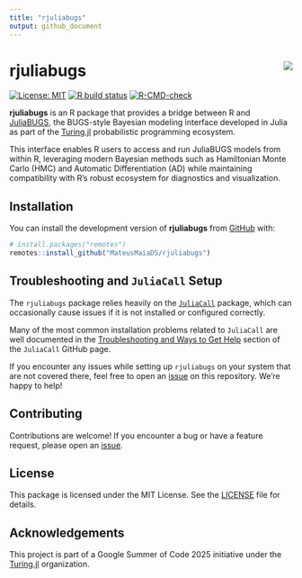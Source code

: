 ```yaml
---
title: "rjuliabugs"
output: github_document
---
```


# rjuliabugs <img src="man/figures/logo.png" align="right" />

<!-- badges: start -->
[![License: MIT](https://img.shields.io/badge/license-MIT-blue.svg)](https://opensource.org/licenses/MIT)
[![R build status](https://github.com/MateusMaiaDS/rjuliabugs/actions/workflows/R-CMD-check.yaml/badge.svg)](https://github.com/MateusMaiaDS/rjuliabugs/actions)
[![R-CMD-check](https://github.com/MateusMaiaDS/rjuliabugs/actions/workflows/R-CMD-check.yaml/badge.svg)](https://github.com/MateusMaiaDS/rjuliabugs/actions/workflows/R-CMD-check.yaml)
<!-- badges: end -->


**rjuliabugs** is an R package that provides a bridge between R and [JuliaBUGS](https://turing.ml/dev/), the BUGS-style Bayesian modeling interface developed in Julia as part of the [Turing.jl](https://turing.ml/dev/) probabilistic programming ecosystem.

This interface enables R users to access and run JuliaBUGS models from within R, leveraging modern Bayesian methods such as Hamiltonian Monte Carlo (HMC) and Automatic Differentiation (AD) while maintaining compatibility with R’s robust ecosystem for diagnostics and visualization.

## Installation

You can install the development version of **rjuliabugs** from [GitHub](https://github.com/MateusMaiaDS/rjuliabugs) with:

```r
# install.packages("remotes")
remotes::install_github("MateusMaiaDS/rjuliabugs")
```

## Troubleshooting and `JuliaCall` Setup

The `rjuliabugs` package relies heavily on the [`JuliaCall`](https://github.com/JuliaInterop/JuliaCall) package, which can occasionally cause issues if it is not installed or configured correctly.

Many of the most common installation problems related to `JuliaCall` are well documented in the [Troubleshooting and Ways to Get 
Help](https://github.com/JuliaInterop/JuliaCall#troubleshooting-and-ways-to-get-help) section of the `JuliaCall` GitHub page.

If you encounter any issues while setting up `rjuliabugs` on your system that are not covered there, feel free to open an [issue](https://github.com/MateusMaiaDS/rjuliabugs/issues) on this repository. We're happy to help!



## Contributing

Contributions are welcome! If you encounter a bug or have a feature request, please open an [issue](https://github.com/MateusMaiaDS/rjuliabugs/issues).

## License

This package is licensed under the MIT License. See the [LICENSE](LICENSE) file for details.

## Acknowledgements

This project is part of a Google Summer of Code 2025 initiative under the [Turing.jl](https://turing.ml/dev/) organization.  
